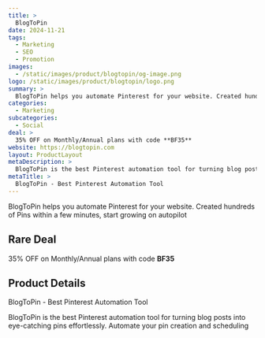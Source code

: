 ```yaml
---
title: >
  BlogToPin
date: 2024-11-21
tags:
  - Marketing
  - SEO
  - Promotion
images:
  - /static/images/product/blogtopin/og-image.png
logo: /static/images/product/blogtopin/logo.png
summary: >
  BlogToPin helps you automate Pinterest for your website. Created hundreds of Pins within a few minutes, start growing on autopilot
categories:
  - Marketing
subcategories:
  - Social
deal: >
  35% OFF on Monthly/Annual plans with code **BF35**
website: https://blogtopin.com
layout: ProductLayout
metaDescription: >
  BlogToPin is the best Pinterest automation tool for turning blog posts into eye-catching pins effortlessly. Automate your pin creation and scheduling
metaTitle: >
  BlogToPin - Best Pinterest Automation Tool
---
```

BlogToPin helps you automate Pinterest for your website. Created hundreds of Pins within a few minutes, start growing on autopilot

## Rare Deal

35% OFF on Monthly/Annual plans with code **BF35**

## Product Details
BlogToPin - Best Pinterest Automation Tool

BlogToPin is the best Pinterest automation tool for turning blog posts into eye-catching pins effortlessly. Automate your pin creation and scheduling
